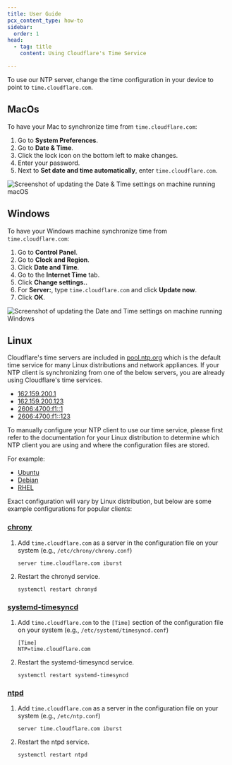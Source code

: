 ```yaml
---
title: User Guide
pcx_content_type: how-to
sidebar:
  order: 1
head:
  - tag: title
    content: Using Cloudflare's Time Service

---
```



<Render file="ntp-definition" />

To use our NTP server, change the time configuration in your device to point to `time.cloudflare.com`.

## MacOs

To have your Mac to synchronize time from `time.cloudflare.com`:

1. Go to **System Preferences**.
2. Go to **Date & Time**.
3. Click the lock icon on the bottom left to make changes.
4. Enter your password.
5. Next to **Set date and time automatically**, enter `time.cloudflare.com`.

![Screenshot of updating the Date & Time settings on machine running macOS](~/assets/images/time-services/mactime.png)

## Windows

To have your Windows machine synchronize time from `time.cloudflare.com`:

1. Go to **Control Panel**.
2. Go to **Clock and Region**.
3. Click **Date and Time**.
4. Go to the **Internet Time** tab.
5. Click **Change settings..**
6. For **Server:**, type `time.cloudflare.com` and click **Update now**.
7. Click **OK**.

![Screenshot of updating the Date and Time settings on machine running Windows](~/assets/images/time-services/window.png)

## Linux

Cloudflare's time servers are included in [pool.ntp.org](https://www.ntppool.org/en/) which is the default time service for many Linux distributions and network appliances. If your NTP client is synchronizing from one of the below servers, you are already using Cloudflare's time services.

* [162.159.200.1](https://www.ntppool.org/scores/162.159.200.1)
* [162.159.200.123](https://www.ntppool.org/scores/162.159.200.123)
* [2606:4700:f1::1](https://www.ntppool.org/scores/2606:4700:f1::1)
* [2606:4700:f1::123](https://www.ntppool.org/scores/2606:4700:f1::123)

To manually configure your NTP client to use our time service, please first refer to the documentation for your Linux distribution to determine which NTP client you are using and where the configuration files are stored.

For example:

* [Ubuntu](https://ubuntu.com/server/docs/about-time-synchronisation)
* [Debian](https://wiki.debian.org/NTP)
* [RHEL](https://access.redhat.com/documentation/en-us/red_hat_enterprise_linux/7/html/system_administrators_guide/ch-configuring_ntp_using_the_chrony_suite)

Exact configuration will vary by Linux distribution, but below are some example configurations for popular clients:

### [chrony](https://chrony-project.org)

1. Add `time.cloudflare.com` as a server in the configuration file on your system (e.g., `/etc/chrony/chrony.conf`)

   ```
   server time.cloudflare.com iburst
   ```

2. Restart the chronyd service.

   ```
   systemctl restart chronyd
   ```

### [systemd-timesyncd](https://man7.org/linux/man-pages/man5/timesyncd.conf.5.html)

1. Add `time.cloudflare.com` to the `[Time]` section of the configuration file on your system (e.g., `/etc/systemd/timesyncd.conf`)

   ```
   [Time]
   NTP=time.cloudflare.com
   ```

2. Restart the systemd-timesyncd service.

   ```
   systemctl restart systemd-timesyncd
   ```

### [ntpd](https://linux.die.net/man/5/ntp.conf)

1. Add `time.cloudflare.com` as a server in the configuration file on your system (e.g., `/etc/ntp.conf`)

   ```
   server time.cloudflare.com iburst
   ```

2. Restart the ntpd service.

   ```
   systemctl restart ntpd
   ```
